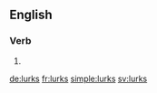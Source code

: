 ==English==

===Verb===
{{head|en|verb form}}

# {{en-third-person singular of|lurk}}

[[de:lurks]]
[[fr:lurks]]
[[simple:lurks]]
[[sv:lurks]]